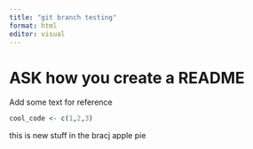 ```yaml
---
title: "git branch testing"
format: html
editor: visual
---
```



# ASK how you create a README

Add some text for reference

```r
cool_code <- c(1,2,3)
```

this is new stuff in the bracj apple pie